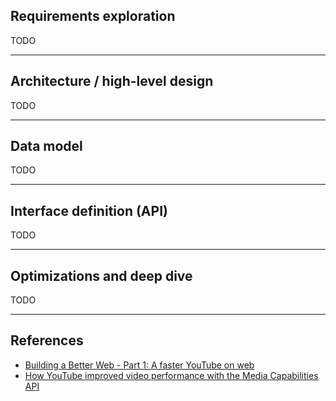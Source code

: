 ## Requirements exploration

TODO

---

## Architecture / high-level design

TODO

---

## Data model

TODO

---

## Interface definition (API)

TODO

---

## Optimizations and deep dive

TODO

---

## References

- [Building a Better Web - Part 1: A faster YouTube on web](https://web.dev/better-youtube-web-part1/)
- [How YouTube improved video performance with the Media Capabilities API](https://web.dev/youtube-media-capabilities/)
